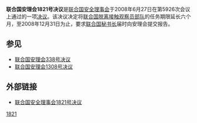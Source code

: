 {{Infobox UN resolution
|number = 1821
|organ = SC
|date = 6月27日
|year = 2008年
|meeting = 5926
|code = S/RES/1821
|document = 
|for = 15
|abstention = 0
|against = 0
|subject = 中东局势
|result = 通过
|image = 
|caption = 
}}

'''联合国安理会1821号决议'''是[[联合国安全理事会|联合国安全理事会]]于2008年6月27日在第5926次会议上通过的一项[[联合国安全理事会决议|决议]]。该决议决定将[[联合国脱离接触观察员部队|联合国脱离接触观察员部队]]的任务期限延长六个月，至2008年12月31日为止，要求[[联合国秘书长|联合国秘书长]]届时向安理会提交报告。

==参见==
*[[联合国安理会338号决议|联合国安理会338号决议]]
*[[联合国安理会1308号决议|联合国安理会1308号决议]]


==外部链接==
*[http://www.un.org/chinese/aboutun/prinorgs/sc/sres/08/s1821.htm 联合国安全理事会1821号决议] {{Wayback|url=http://www.un.org/chinese/aboutun/prinorgs/sc/sres/08/s1821.htm |date=20090809063122 }}

{{UN-stub}}
{{UNSCR 2008}}
[[Category:2008年联合国安全理事会决议|1821]]
